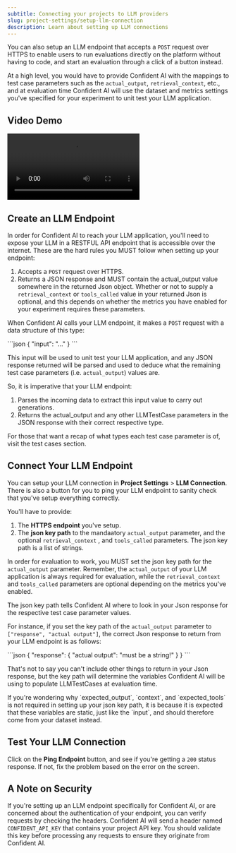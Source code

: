 ```yaml
---
subtitle: Connecting your projects to LLM providers
slug: project-settings/setup-llm-connection
description: Learn about setting up LLM connections
---
```


You can also setup an LLM endpoint that accepts a `POST` request over HTTPS to enable users to run evaluations directly on the platform without having to code, and start an evaluation through a click of a button instead.

At a high level, you would have to provide Confident AI with the mappings to test case parameters such as the `actual_output`, `retrieval_context`, etc., and at evaluation time Confident AI will use the dataset and metrics settings you've specified for your experiment to unit test your LLM application.

## Video Demo

<Frame caption="How to Setup an LLM Connection">
<video style={{ aspectRatio: '16 / 9', width: '100%' }} controls>
  <source src="https://confident-docs.s3.us-east-1.amazonaws.com/project-configuration:setup-llm-connection.mp4" type="video/mp4" />
</video>
</Frame>


## Create an LLM Endpoint

In order for Confident AI to reach your LLM application, you'll need to expose your LLM in a RESTFUL API endpoint that is accessible over the internet. These are the hard rules you MUST follow when setting up your endpoint:

1. Accepts a `POST` request over HTTPS.
2. Returns a JSON response and MUST contain the actual_output value somewhere in the returned Json object. Whether or not to supply a `retrieval_context` or `tools_called` value in your returned Json is optional, and this depends on whether the metrics you have enabled for your experiment requires these parameters.

<Callout title="Warning" icon="warning">

When Confident AI calls your LLM endpoint, it makes a `POST` request with a data structure of this type:

<CodeBlock>
```json
{   
    "input": "..."
}
```
</CodeBlock>

This input will be used to unit test your LLM application, and any JSON response returned will be parsed and used to deduce what the remaining test case parameters (i.e. `actual_output`) values are.

So, it is imperative that your LLM endpoint:

1. Parses the incoming data to extract this input value to carry out generations.
2. Returns the actual_output and any other LLMTestCase parameters in the JSON response with their correct respective type.

For those that want a recap of what types each test case parameter is of, visit the test cases section.
</Callout>

## Connect Your LLM Endpoint

You can setup your LLM connection in **Project Settings** > **LLM Connection**. There is also a button for you to ping your LLM endpoint to sanity check that you've setup everything correctly.

You'll have to provide:

1. The **HTTPS endpoint** you've setup.
2. The **json key path** to the mandaatory `actual_output` parameter, and the optional `retrieval_context` , and `tools_called` parameters. The json key path is a list of strings.

In order for evaluation to work, you MUST set the json key path for the `actual_output` parameter. Remember, the `actual_output` of your LLM application is always required for evaluation, while the `retrieval_context` and `tools_called` parameters are optional depending on the metrics you've enabled.

<Callout>
  The json key path tells Confident AI where to look in your Json response for
  the respective test case parameter values.
</Callout>

For instance, if you set the key path of the `actual_output` parameter to `["response", "actual output"]`, the correct Json response to return from your LLM endpoint is as follows:

<CodeBlock>
```json
{
  "response": {
    "actual output": "must be a string!"
  }
}
```
</CodeBlock>

That's not to say you can't include other things to return in your Json response, but the key path will determine the variables Confident AI will be using to populate LLMTestCases at evaluation time.

<Callout>
If you're wondering why `expected_output`, `context`, and `expected_tools` is not required in setting up your json key path, it is because it is expected that these variables are static, just like the `input`, and should therefore come from your dataset instead.
</Callout>

## Test Your LLM Connection

Click on the **Ping Endpoint** button, and see if you're getting a `200` status response. If not, fix the problem based on the error on the screen.


## A Note on Security

If you're setting up an LLM endpoint specifically for Confident AI, or are concerned about the authentication of your endpoint, you can verify requests by checking the headers. Confident AI will send a header named `CONFIDENT_API_KEY` that contains your project API key. You should validate this key before processing any requests to ensure they originate from Confident AI.